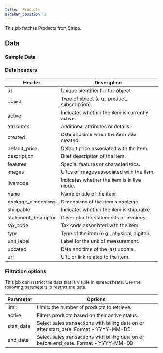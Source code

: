 ```yaml
---
title:  Products
sidebar_position: 2
---
```


This job fetches Products from Stripe. 

<AddJob
  template="gsheet_stripe_products" 
/>

## Data

### Sample Data

<Gsheet
  src="https://docs.google.com/spreadsheets/d/1yiCWVI4oGzIPUBR2Emm2YJGfpisbRnxShpuFw1MVqzE/edit#gid=899379188"
/>


### Data headers 

| Header               | Description                                  |
|----------------------|----------------------------------------------|
| id                   | Unique identifier for the object.             |
| object               | Type of object (e.g., product, subscription).|
| active               | Indicates whether the item is currently active.|
| attributes           | Additional attributes or details.            |
| created              | Date and time when the item was created.     |
| default_price        | Default price associated with the item.      |
| description          | Brief description of the item.               |
| features             | Special features or characteristics.         |
| images               | URLs of images associated with the item.     |
| livemode             | Indicates whether the item is in live mode.  |
| name                 | Name or title of the item.                   |
| package_dimensions   | Dimensions of the item's package.            |
| shippable            | Indicates whether the item is shippable.     |
| statement_descriptor | Descriptor for statements or invoices.       |
| tax_code             | Tax code associated with the item.          |
| type                 | Type of the item (e.g., physical, digital). |
| unit_label           | Label for the unit of measurement.           |
| updated              | Date and time of the last update.           |
| url                  | URL or link related to the item.             |




### Filtration options 

This job can restrict the data that is visible in spreadsheets. Use the following parameters to restrict the data.

| Parameter | Options |
|----|----|
| limit             | Limits the number of products to retrieve.    |
| active            | Filters products based on their active status.|
| start_date        |  Select sales transactions with billing date on or after start_date. Format - YYYY-MM-DD.|
| end_date          | Select sales transactions with billing date on or before end_date. Format - YYYY-MM-DD|
